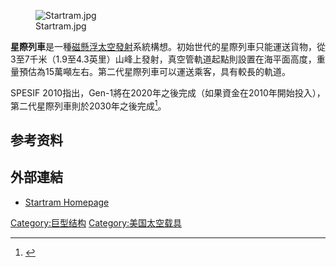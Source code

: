 [[File:Startram.jpg|thumb]]

'''星際列車'''是一種[[磁懸浮|磁懸浮]][[太空發射|太空發射]]系統構想。初始世代的星際列車只能運送貨物，從3至7千米（1.9至4.3英里）山峰上發射，真空管軌道起點則設置在海平面高度，重量預估為15萬噸左右。第二代星際列車可以運送乘客，具有較長的軌道。

SPESIF 2010指出，Gen-1將在2020年之後完成（如果資金在2010年開始投入），第二代星際列車則於2030年之後完成<ref name=StarTram2010>{{cite web|url=http://www.startram.com/resources|title=StarTram2010: Maglev Launch: Ultra Low Cost Ultra High Volume Access to Space for Cargo and Humans|publisher=startram.com|accessdate=April 23, 2011|archive-url=https://web.archive.org/web/20170727013646/http://www.startram.com/resources|archive-date=2017-07-27|dead-url=yes}}</ref>。

==参考资料==
{{reflist}}

==外部連結==
{{Commons category}}
*[http://www.startram.com/home Startram Homepage] {{Wayback|url=http://www.startram.com/home |date=20130902053735 }}

[[Category:巨型结构|Category:巨型结构]]
[[Category:美国太空载具|Category:美国太空载具]]